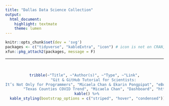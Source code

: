 ```yaml
---
title: "Dallas Data Science Collection"
output: 
  html_document:
    highlight: textmate
    theme: lumen
---
```


<style type="text/css">
h1.title {
  text-align: center;
  margin-top: 1em;
}
</style>


```r
knitr::opts_chunk$set(dev = 'svg')
packages <- c("tidyverse", "kableExtra", "icon") # icon is not on CRAN, devtools::install_github("ropenscilabs/icon")
xfun::pkg_attach2(packages, message = F)
```

<hr>
<br>
<center>
```r
tribble(~"Title", ~"Author(s)", ~"Type", ~"Link",
        "Git & GitHub Tutorial for Scientists:
It’s Not Only for Programmers", "Micaela Chan & Ekarin Pongpipat", "eBook", "https://gitbookdown.dallasdatascience.com/",
        "Texas Counties COVID Trend", "Micaela Chan", "Dashboard", "https://tx-covid-trend.dallasdatascience.com/")%>%
  kable() %>%
  kable_styling(bootstrap_options = c("striped", "hover", "condensed"))
```
</center>